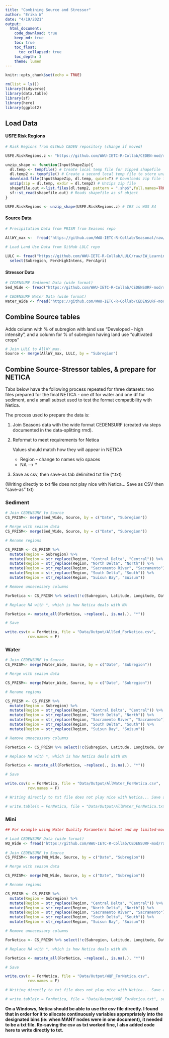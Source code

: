 ```yaml
---
title: "Combining Source and Stressor"
author: "Erika W"
date: "4/19/2021"
output:
  html_document:
    code_download: true
    keep_md: true
    toc: true
    toc_float:
      toc_collapsed: true
    toc_depth: 3
    theme: lumen
---
```


```r
knitr::opts_chunk$set(echo = TRUE)
```

```r
rm(list = ls())
library(tidyverse)
library(data.table)
library(sf)
library(here)
library(ggplot2)
```

## Load Data

#### USFE Risk Regions
```r
# Risk Regions from GitHub CEDEN repository (change if moved)

USFE.RiskRegions.z <- "https://github.com/WWU-IETC-R-Collab/CEDEN-mod/raw/main/Data/USFE_RiskRegions_9292020.zip"

unzip_shape <- function(InputShapeZip){
  dl.temp <- tempfile() # Create local temp file for zipped shapefile
  dl.temp2 <- tempfile() # Create a second local temp file to store unzipped shapefile
  download.file(InputShapeZip, dl.temp, quiet=T) # Downloads zip file from InputShape
  unzip(zip = dl.temp, exdir = dl.temp2) # Unzips zip file
  shapefile.out <-list.files(dl.temp2, pattern = ".shp$",full.names=TRUE) # stores file path of files with .shp ext in dl.temp2
  sf::st_read(shapefile.out) # Reads shapefile as sf object
}

USFE.RiskRegions <- unzip_shape(USFE.RiskRegions.z) # CRS is WGS 84
```

#### Source Data
```r
# Precipitation Data from PRISM from Seasons repo

AllWY_max <-  fread("https://github.com/WWU-IETC-R-Collab/Seasonal/raw/master/Data/Output/USFE_Precip.csv")
  
# Load Land Use Data from GitHub LULC repo

LULC <- fread("https://github.com/WWU-IETC-R-Collab/LULC/raw/EW_Learning/Output/NLCD_LULC.csv") %>%
  select(Subregion, PercHighIntens, PercAgri)
```

#### Stressor Data

```r
# CEDENSURF Sediment Data (wide format)
Sed_Wide <- fread("https://github.com/WWU-IETC-R-Collab/CEDENSURF-mod/raw/main/Data/Output/Allsed.Wide.csv") 

# CEDENSURF Water Data (wide format)
Water_Wide <- fread("https://github.com/WWU-IETC-R-Collab/CEDENSURF-mod/raw/main/Data/Output/Allwater.Wide.csv")
```

## Combine Source tables

Adds column with % of subregion with land use "Developed - high intensity", and a column for % of subregion having land use "cultivated crops" 

```r
# Join LULC to AllWY_max.
Source <- merge(AllWY_max, LULC, by = "Subregion")
```

## Combine Source-Stressor tables, & prepare for NETICA {.tabset}

Tabs below have the following process repeated for three datasets: two files prepared for the final NETICA - one df for water and one df for sediment, and a small subset used to test the format compatibility with Netica.

The process used to prepare the data is:

1. Join Seasons data with the wide format CEDENSURF (created via steps documented in the data-splitting rmd). 

2. Reformat to meet requirements for Netica

    Values should match how they will appear in NETICA
    
    * Region - change to names w/o spaces
    * NA --> *

3. Save as csv, then save-as tab delimited txt file (*.txt)

(Writing directly to txt file does not play nice with Netica... Save as CSV then "save-as" txt)

### Sediment

```r
# Join CEDENSURF to Source
CS_PRISM<- merge(Sed_Wide, Source, by = c("Date", "Subregion"))
```

```r
# Merge with season data
CS_PRISM<- merge(Sed_Wide, Source, by = c("Date", "Subregion"))

# Rename regions

CS_PRISM <- CS_PRISM %>% 
  mutate(Region = Subregion) %>%
  mutate(Region = str_replace(Region, "Central Delta", "Central")) %>%
  mutate(Region = str_replace(Region, "North Delta", "North")) %>%
  mutate(Region = str_replace(Region, "Sacramento River", "Sacramento")) %>%
  mutate(Region = str_replace(Region, "South Delta", "South")) %>%
  mutate(Region = str_replace(Region, "Suisun Bay", "Suisun"))

# Remove unnecessary columns

ForNetica <- CS_PRISM %>% select(!c(Subregion, Latitude, Longitude, Date, WaterYear,d14_precipavg))

# Replace NA with *, which is how Netica deals with NA

ForNetica <- mutate_all(ForNetica, ~replace(., is.na(.), "*"))

# Save

write.csv(x = ForNetica, file = "Data/Output/AllSed_ForNetica.csv", 
          row.names = F)
```

### Water 
```r
# Join CEDENSURF to Source
CS_PRISM<- merge(Water_Wide, Source, by = c("Date", "Subregion"))
```

```r
# Merge with season data

CS_PRISM<- merge(Water_Wide, Source, by = c("Date", "Subregion"))

# Rename regions

CS_PRISM <- CS_PRISM %>% 
  mutate(Region = Subregion) %>%
  mutate(Region = str_replace(Region, "Central Delta", "Central")) %>%
  mutate(Region = str_replace(Region, "North Delta", "North")) %>%
  mutate(Region = str_replace(Region, "Sacramento River", "Sacramento")) %>%
  mutate(Region = str_replace(Region, "South Delta", "South")) %>%
  mutate(Region = str_replace(Region, "Suisun Bay", "Suisun"))

# Remove unnecessary columns

ForNetica <- CS_PRISM %>% select(!c(Subregion, Latitude, Longitude, Date, WaterYear, d14_precipavg))

# Replace NA with *, which is how Netica deals with NA

ForNetica <- mutate_all(ForNetica, ~replace(., is.na(.), "*"))

# Save

write.csv(x = ForNetica, file = "Data/Output/AllWater_ForNetica.csv", 
          row.names = F)

# Writing directly to txt file does not play nice with Netica... Save as CSV then "save-as" txt

# write.table(x = ForNetica, file = "Data/Output/AllWater_ForNetica.txt", sep = "")
```

### Mini 
```r
## For example using Water Quality Parameters Subset and my limited-mode netica, I used just the WQP.Wide.water dataset:

# Load CEDENSURF Data (wide format)
WQ_Wide <- fread("https://github.com/WWU-IETC-R-Collab/CEDENSURF-mod/raw/main/Data/Output/WideSubsets/WQP.Wide.water.csv") 
    
# Join CEDENSURF to Source
CS_PRISM<- merge(WQ_Wide, Source, by = c("Date", "Subregion"))
```

```r
# Merge with season data

CS_PRISM<- merge(WQ_Wide, Source, by = c("Date", "Subregion"))

# Rename regions

CS_PRISM <- CS_PRISM %>% 
  mutate(Region = Subregion) %>%
  mutate(Region = str_replace(Region, "Central Delta", "Central")) %>%
  mutate(Region = str_replace(Region, "North Delta", "North")) %>%
  mutate(Region = str_replace(Region, "Sacramento River", "Sacramento")) %>%
  mutate(Region = str_replace(Region, "South Delta", "South")) %>%
  mutate(Region = str_replace(Region, "Suisun Bay", "Suisun"))

# Remove unnecessary columns

ForNetica <- CS_PRISM %>% select(!c(Subregion, Latitude, Longitude, Date, WaterYear, max_precip, d14_precipavg))

# Replace NA with *, which is how Netica deals with NA

ForNetica <- mutate_all(ForNetica, ~replace(., is.na(.), "*"))

# Save

write.csv(x = ForNetica, file = "Data/Output/WQP_ForNetica.csv", 
          row.names = F)

# Writing directly to txt file does not play nice with Netica... Save as CSV then "save-as" txt

# write.table(x = ForNetica, file = "Data/Output/WQP_ForNetica.txt", sep = "")

```

**On a Windows, Netica should be able to use the csv file directly. I found that in order for it to allocate continuously variables appropriately into the designated bins (ie: when MANY nodes were in one document), it needed to be a txt file. Re-saving the csv as txt worked fine, I also added code here to write directly to txt. **
